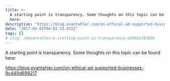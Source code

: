 ```yaml
---
title: >-
  A starting point is transparency. Some thoughts on this topic can be found
  here:
description: "https://blog.evantahler.com/on-ethical-ad-supported-businesses-9c449d699217"
date: "2017-01-05T04:02:33.815Z"
tags: []
# slug: /@evantahler/a-starting-point-is-transparency-a6968af8583b
---
```


A starting point is transparency. Some thoughts on this topic can be found here:

https://blog.evantahler.com/on-ethical-ad-supported-businesses-9c449d699217
